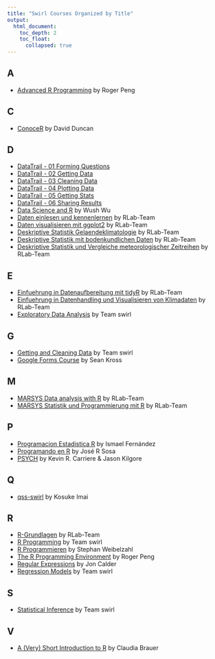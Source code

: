 ```yaml
---
title: "Swirl Courses Organized by Title"
output:
  html_document:
    toc_depth: 2
    toc_float:
      collapsed: true
---
```


## A

- [Advanced R Programming](arp.html) by Roger Peng

## C

- [ConoceR](conocer.html) by David Duncan

## D

- [DataTrail - 01 Forming Questions](DataTrail_01_Forming_Questions.html)
- [DataTrail - 02 Getting Data](DataTrail_02_Getting_Data.html)
- [DataTrail - 03 Cleaning Data](DataTrail_03_Cleaning_Data.html)
- [DataTrail - 04 Plotting Data](DataTrail_04_Plotting_Data.html)
- [DataTrail - 05 Getting Stats](DataTrail_05_Getting_Stats.html)
- [DataTrail - 06 Sharing Results](DataTrail_06_Sharing_Results.html)
- [Data Science and R](dsandr.html) by Wush Wu
- [Daten einlesen und kennenlernen](Daten_einlesen_und_kennenlernen.html) by RLab-Team
- [Daten visualisieren mit ggplot2](Daten_visualisieren_mit_ggplot2.html) by RLab-Team
- [Deskriptive Statistik Gelaendeklimatologie](Deskriptive_Statistik_Gelaendeklimatologie.html) by RLab-Team
- [Deskriptive Statistik mit bodenkundlichen Daten](Deskriptive_Statistik_mit_bodenkundlichen_Daten.html) by RLab-Team
- [Deskriptive Statistik und Vergleiche meteorologischer Zeitreihen](Deskriptive_Statistik_und_Vergleiche_meteorologischer_Zeitreihen.html) by RLab-Team

## E

- [Einfuehrung in Datenaufbereitung mit tidyR](Einfuehrung_in_Datenaufbereitung_mit_tidyR.html) by RLab-Team
- [Einfuehrung in Datenhandling und Visualisieren von Klimadaten](Einfuehrung_in_Datenhandling_und_Visualisieren_von_Klimadaten.html) by RLab-Team
- [Exploratory Data Analysis](eda.html) by Team swirl

## G

- [Getting and Cleaning Data](getclean.html) by Team swirl
- [Google Forms Course](gfc.html) by Sean Kross

## M

- [MARSYS Data analysis with R](MARSYS_Data_analysis_with_R.html) by RLab-Team
- [MARSYS Statistik und Programmierung mit R](MARSYS_Statistik_und_Programmierung_mit_R.html) by RLab-Team

## P

- [Programacion Estadistica R](estadistica.html) by Ismael Fernández
- [Programando en R](programando.html) by José R Sosa
- [PSYCH](PSYCH.html) by Kevin R. Carriere & Jason Kilgore

## Q

- [qss-swirl](qss.html) by Kosuke Imai

## R

- [R-Grundlagen](R-Grundlagen.html) by RLab-Team
- [R Programming](rprog.html) by Team swirl
- [R Programmieren](R_Programmieren.html) by Stephan Weibelzahl
- [The R Programming Environment](rpe.html) by Roger Peng
- [Regular Expressions](regular_expressions.html) by Jon Calder
- [Regression Models](regmod.html) by Team swirl

## S

- [Statistical Inference](statinf.html) by Team swirl

## V

- [A (Very) Short Introduction to R](A_(very)_short_introduction_to_R.html) by Claudia Brauer
